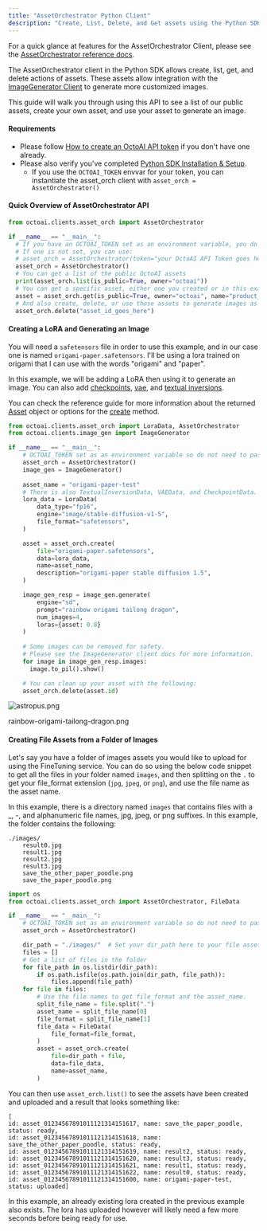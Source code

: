 ```yaml
---
title: "AssetOrchestrator Python Client"
description: "Create, List, Delete, and Get assets using the Python SDK"
---
```


For a quick glance at features for the AssetOrchestrator Client, please see the [AssetOrchestrator reference docs](https://octoml.github.io/octoai-python-sdk/octoai.clients.html#octoai.clients.asset%5Forch.AssetOrchestrator).

The AssetOrchestrator client in the Python SDK allows create, list, get, and delete actions of assets. These assets allow integration with the [ImageGenerator Client](/docs/image-generation-model) to generate more customized images.

This guide will walk you through using this API to see a list of our public assets, create your own asset, and use your asset to generate an image.

#### Requirements

* Please follow [How to create an OctoAI API token](/docs/how-to-create-an-octoai-access-token) if you don't have one already.
* Please also verify you've completed [Python SDK Installation & Setup](/docs/python-sdk-installation-setup).  
   * If you use the `OCTOAI_TOKEN` envvar for your token, you can instantiate the asset\_orch client with `asset_orch = AssetOrchestrator()`

#### Quick Overview of AssetOrchestrator API

```Python Python
from octoai.clients.asset_orch import AssetOrchestrator

if __name__ == "__main__":
  # If you have an OCTOAI_TOKEN set as an environment variable, you do not need to pass a token.
  # If one is not set, you can use:
  # asset_orch = AssetOrchestrator(token="your OctoAI API Token goes here")
  asset_orch = AssetOrchestrator()
  # You can get a list of the public OctoAI assets
  print(asset_orch.list(is_public=True, owner="octoai"))
  # You can get a specific asset, either one you created or in this example an OctoAI asset
  asset = asset_orch.get(is_public=True, owner="octoai", name="product_photography_v1")
  # And also create, delete, or use those assets to generate images as in the below example.
  asset_orch.delete("asset_id_goes_here")

```

#### Creating a LoRA and Generating an Image

You will need a `safetensors` file in order to use this example, and in our case one is named `origami-paper.safetensors`. I'll be using a lora trained on origami that I can use with the words "origami" and "paper".

In this example, we will be adding a LoRA then using it to generate an image. You can also add [checkpoints](https://octoml.github.io/octoai-python-sdk/octoai.clients.html#octoai.clients.asset%5Forch.CheckpointData), [vae](https://octoml.github.io/octoai-python-sdk/octoai.clients.html#octoai.clients.asset%5Forch.VAEData), and [textual inversions](https://octoml.github.io/octoai-python-sdk/octoai.clients.html#octoai.clients.asset%5Forch.TextualInversionData).

You can check the reference guide for more information about the returned [Asset](https://octoml.github.io/octoai-python-sdk/octoai.clients.html#octoai.clients.asset%5Forch.Asset) object or options for the [create](https://octoml.github.io/octoai-python-sdk/octoai.clients.html#octoai.clients.asset%5Forch.AssetOrchestrator.create) method.

```Python Python
from octoai.clients.asset_orch import LoraData, AssetOrchestrator
from octoai.clients.image_gen import ImageGenerator

if __name__ == "__main__":
    # OCTOAI_TOKEN set as an environment variable so do not need to pass a token.
    asset_orch = AssetOrchestrator()
    image_gen = ImageGenerator()
    
    asset_name = "origami-paper-test"
    # There is also TextualInversionData, VAEData, and CheckpointData.
    lora_data = LoraData(
        data_type="fp16",
        engine="image/stable-diffusion-v1-5",
        file_format="safetensors",
    )

    asset = asset_orch.create(
        file="origami-paper.safetensors",
        data=lora_data,
        name=asset_name,
        description="origami-paper stable diffusion 1.5",
    )

    image_gen_resp = image_gen.generate(
        engine="sd",
        prompt="rainbow origami tailong dragon",
        num_images=4,
        loras={asset: 0.8}
    )
    
    # Some images can be removed for safety.
    # Please see the ImageGenerator client docs for more information.
    for image in image_gen_resp.images:
      image.to_pil().show()

    # You can clean up your asset with the following:
    asset_orch.delete(asset.id)
```

![astropus.png](/images/fae1665-rainbow-origami-tailong-dragon.png)

rainbow-origami-tailong-dragon.png

#### Creating File Assets from a Folder of Images

Let's say you have a folder of images assets you would like to upload for using the FineTuning service. You can do so using the below code snippet to get all the files in your folder named `images`, and then splitting on the `.` to get your file\_format extension (`jpg`, `jpeg`, or `png`), and use the file name as the asset name.

In this example, there is a directory named `images` that contains files with a \_, -, and alphanumeric file names, jpg, jpeg, or png suffixes. In this example, the folder contains the following:

```
./images/
	result0.jpg
	result1.jpg
	result2.jpg
	result3.jpg
	save_the_other_paper_poodle.png
	save_the_paper_poodle.png
```

```Python Python
import os
from octoai.clients.asset_orch import AssetOrchestrator, FileData

if __name__ == "__main__":
    # OCTOAI_TOKEN set as an environment variable so do not need to pass a token.
    asset_orch = AssetOrchestrator()

    dir_path = "./images/"  # Set your dir_path here to your file assets.
    files = []
    # Get a list of files in the folder
    for file_path in os.listdir(dir_path):
        if os.path.isfile(os.path.join(dir_path, file_path)):
            files.append(file_path)
    for file in files:
        # Use the file names to get file_format and the asset_name.
        split_file_name = file.split(".")
        asset_name = split_file_name[0]
        file_format = split_file_name[1]
        file_data = FileData(
            file_format=file_format,
        )
        asset = asset_orch.create(
            file=dir_path + file,
            data=file_data,
            name=asset_name,
        )
```

You can then use `asset_orch.list()` to see the assets have been created and uploaded and a result that looks something like:

```
[
id: asset_01234567891011121314151617, name: save_the_paper_poodle, status: ready, 
id: asset_01234567891011121314151618, name: save_the_other_paper_poodle, status: ready, 
id: asset_01234567891011121314151619, name: result2, status: ready, 
id: asset_01234567891011121314151620, name: result3, status: ready, 
id: asset_01234567891011121314151621, name: result1, status: ready, 
id: asset_01234567891011121314151622, name: result0, status: ready, 
id: asset_01234567891011121314151600, name: origami-paper-test, status: uploaded]
```

In this example, an already existing lora created in the previous example also exists. The lora has uploaded however will likely need a few more seconds before being ready for use.